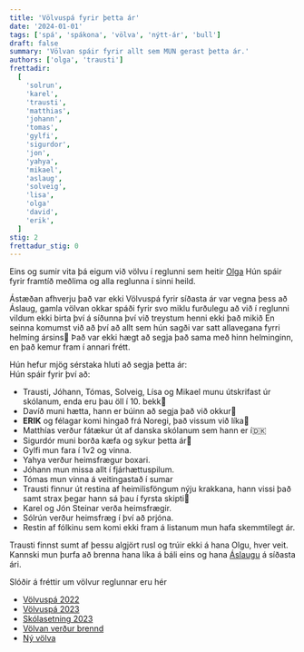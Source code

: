 ```yaml
---
title: 'Völvuspá fyrir þetta ár'
date: '2024-01-01'
tags: ['spá', 'spákona', 'völva', 'nýtt-ár', 'bull']
draft: false
summary: 'Völvan spáir fyrir allt sem MUN gerast þetta ár.'
authors: ['olga', 'trausti']
frettadir:
  [
    'solrun',
    'karel',
    'trausti',
    'matthias',
    'johann',
    'tomas',
    'gylfi',
    'sigurdor',
    'jon',
    'yahya',
    'mikael',
    'aslaug',
    'solveig',
    'lisa',
    'olga'
    'david',
    'erik',
  ]
stig: 2
frettadur_stig: 0
---
```



Eins og sumir vita þá eigum við völvu í reglunni sem heitir [Olga](/medlimir/olga)
Hún spáir fyrir framtíð meðlima og alla reglunna í sinni heild.


Ástæðan afhverju það var ekki Völvuspá fyrir síðasta ár var vegna þess að Áslaug, gamla völvan okkar 
spáði fyrir svo miklu furðulegu að við í reglunni vildum ekki birta því á síðunna því við treystum henni ekki það mikið
En seinna komumst við að því að allt sem hún sagði var satt allavegana fyrri helming ársins🤦
Það var ekki hægt að segja það sama með hinn helminginn, en það kemur fram í annari frétt.


Hún hefur mjög sérstaka hluti að segja þetta ár: \
Hún spáir fyrir því að:

- Trausti, Jóhann, Tómas, Solveig, Lísa og Mikael munu útskrifast úr skólanum, enda eru þau öll í 10. bekk🤦
- Davíð muni hætta, hann er búinn að segja það við okkur🤦
- **ERIK** og félagar komi hingað frá Noregi, það vissum við líka🤦
- Matthías verður fátækur út af danska skólanum sem hann er í🇩🇰
- Sigurdór muni borða kæfa og sykur þetta ár🤦
- Gylfi mun fara í 1v2 og vinna.
- Yahya verður heimsfrægur boxari.
- Jóhann mun missa allt í fjárhættuspilum.
- Tómas mun vinna á veitingastað í sumar
- Trausti finnur út restina af heimilisföngum nýju krakkana, hann vissi það samt strax þegar hann sá þau í fyrsta skipti🤦
- Karel og Jón Steinar verða heimsfrægir.
- Sólrún verður heimsfræg í því að prjóna.
- Restin af fólkinu sem komi ekki fram á listanum mun hafa skemmtilegt ár.


Trausti finnst sumt af þessu algjört rusl og trúir ekki á hana Olgu, hver veit. 
Kannski mun þurfa að brenna hana líka á báli eins og hana [Áslaugu](/starfsfolk/aslaug) á síðasta ári.


Slóðir á fréttir um völvur reglunnar eru hér
- [Völvuspá 2022](/frettir/Völvuspá-2022)
- [Völvuspá 2023](/frettir/Völvuspá-2023)
- [Skólasetning 2023](/frettir/skolasetning-2023)
- [Völvan verður brennd](/frettir/Völvan-brennd)
- [Ný völva](/frettir/Ný-völva)




